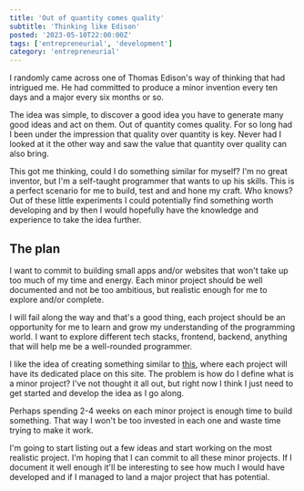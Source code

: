 ```yaml
---
title: 'Out of quantity comes quality'
subtitle: 'Thinking like Edison'
posted: '2023-05-10T22:00:00Z'
tags: ['entrepreneurial', 'development']
category: 'entrepreneurial'
---
```


I randomly came across one of Thomas Edison's way of thinking that had intrigued me. He had committed to produce a minor invention every ten days and a major every six months or so.

The idea was simple, to discover a good idea you have to generate many good ideas and act on them. Out of quantity comes quality. For so long had I been under the impression that quality over quantity is key. Never had I looked at it the other way and saw the value that quantity over quality can also bring.

This got me thinking, could I do something similar for myself? I'm no great inventor, but I'm a self-taught programmer that wants to up his skills. This is a perfect scenario for me to build, test and and hone my craft. Who knows? Out of these little experiments I could potentially find something worth developing and by then I would hopefully have the knowledge and experience to take the idea further.

## The plan

I want to commit to building small apps and/or websites that won't take up too much of my time and energy. Each minor project should be well documented and not be too ambitious, but realistic enough for me to explore and/or complete.

I will fail along the way and that's a good thing, each project should be an opportunity for me to learn and grow my understanding of the programming world. I want to explore different tech stacks, frontend, backend, anything that will help me be a well-rounded programmer.

I like the idea of creating something similar to [this](https://neal.fun/), where each project will have its dedicated place on this site. The problem is how do I define what is a minor project? I've not thought it all out, but right now I think I just need to get started and develop the idea as I go along.

Perhaps spending 2-4 weeks on each minor project is enough time to build something. That way I won't be too invested in each one and waste time trying to make it work. 

I'm going to start listing out a few ideas and start working on the most realistic project. I'm hoping that I can commit to all these minor projects. If I document it well enough it'll be interesting to see how much I would have developed and if I managed to land a major project that has potential.

